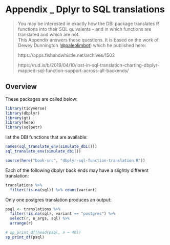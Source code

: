 # Appendix _ Dplyr to SQL translations {#chapter_appendix-dplyr-to-postres-translation}

> You may be interested in exactly how the DBI package translates R functions into their SQL quivalents -- and in which functions are translated and which are not.  
This Appendix answers those questions.  It is based on the work of Dewey Dunnington ([\@paleolimbot](http://twitter.com/paleolimbot)) which he published here: 
> 
> https://apps.fishandwhistle.net/archives/1503 
>
>  https://rud.is/b/2019/04/10/lost-in-sql-translation-charting-dbplyr-mapped-sql-function-support-across-all-backends/

## Overview

These packages are called below:
```r
library(tidyverse)
library(dbplyr)
library(gt)
library(here)
library(sqlpetr)
```
list the DBI functions that are available:
```r
names(sql_translate_env(simulate_dbi()))
sql_translate_env(simulate_dbi())
```

```r
source(here("book-src", "dbplyr-sql-function-translation.R"))
```

Each of the following dbplyr back ends may have a slightly different translation:

```r
translations %>%
  filter(!is.na(sql)) %>% count(variant)
```
Only one postgres translation produces an output:
```r
psql <- translations %>%
  filter(!is.na(sql), variant == "postgres") %>%
  select(r, n_args, sql) %>%
  arrange(r)

# sp_print_df(head(psql, n = 40))
sp_print_df(psql)
```

